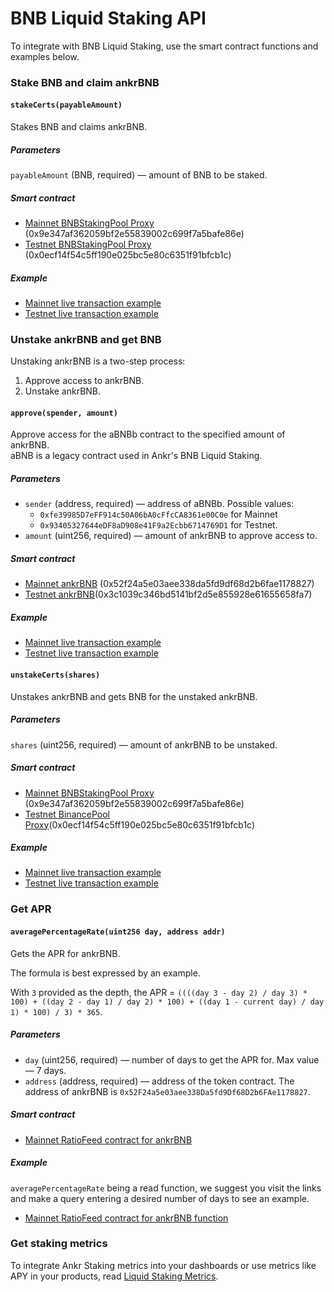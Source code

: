# BNB Liquid Staking API

To integrate with BNB Liquid Staking, use the smart contract functions and examples below.

### Stake BNB and claim ankrBNB

#### `stakeCerts(payableAmount)`
 
Stakes BNB and claims ankrBNB.

##### Parameters

`payableAmount` (BNB, required) — amount of BNB to be staked.

##### Smart contract

* [Mainnet BNBStakingPool Proxy](https://bscscan.com/address/0x9e347af362059bf2e55839002c699f7a5bafe86e#writeProxyContract#F20) (0x9e347af362059bf2e55839002c699f7a5bafe86e)
* [Testnet BNBStakingPool Proxy](https://testnet.bscscan.com/address/0x0ecf14f54c5ff190e025bc5e80c6351f91bfcb1c#writeProxyContract#F20) (0x0ecf14f54c5ff190e025bc5e80c6351f91bfcb1c)

##### Example

* [Mainnet live transaction example](https://bscscan.com/tx/0xcb6df60cf08b2700743f23a747cd692b60d9dfe5d422529451ace43be9365761)
* [Testnet live transaction example](https://testnet.bscscan.com/tx/0x9d805fb1bd571f9771b709cba07a8f3855ba1a2b8f49ded266d2d74173d5501b)

### Unstake ankrBNB and get BNB
Unstaking ankrBNB is a two-step process:
1. Approve access to ankrBNB.
2. Unstake ankrBNB.

#### `approve(spender, amount)`

Approve access for the aBNBb contract to the specified amount of ankrBNB.<br/>
aBNB is a legacy contract used in Ankr's BNB Liquid Staking.

##### Parameters
* `sender` (address, required) — address of aBNBb. Possible values:
  * `0xfe39985D7eFF914c50A06bA0cFfcCA8361e00C0e` for Mainnet
  * `0x93405327644eDF8aD908e41F9a2Ecbb6714769D1` for Testnet.
* `amount` (uint256, required) — amount of ankrBNB to approve access to.

##### Smart contract
* [Mainnet ankrBNB](https://bscscan.com/address/0x52f24a5e03aee338da5fd9df68d2b6fae1178827#writeProxyContract#F1) (0x52f24a5e03aee338da5fd9df68d2b6fae1178827)
* [Testnet ankrBNB](https://testnet.bscscan.com/address/0x3c1039c346bd5141bf2d5e855928e61655658fa7#writeProxyContract#F1)(0x3c1039c346bd5141bf2d5e855928e61655658fa7)

##### Example
* [Mainnet live transaction example](https://bscscan.com/tx/0x378cfea77088d37397ef8f4a66f5452853191169eadf6d8efeff660164374750)
* [Testnet live transaction example](https://testnet.bscscan.com/tx/0xf164130cf49507e0e1e1b6697e2fe966b325938c60d1a1a2e3ddf34e5ab15efc)

#### `unstakeCerts(shares)`

Unstakes ankrBNB and gets BNB for the unstaked ankrBNB.

##### Parameters
`shares` (uint256, required) — amount of ankrBNB to be unstaked.

##### Smart contract
* [Mainnet BNBStakingPool Proxy](https://bscscan.com/address/0x9e347af362059bf2e55839002c699f7a5bafe86e#writeProxyContract#F27) (0x9e347af362059bf2e55839002c699f7a5bafe86e)
* [Testnet BinancePool Proxy](https://testnet.bscscan.com/address/0x0ecf14f54c5ff190e025bc5e80c6351f91bfcb1c#writeProxyContract#F27)(0x0ecf14f54c5ff190e025bc5e80c6351f91bfcb1c)

##### Example
* [Mainnet live transaction example](https://bscscan.com/tx/0x486328afbac4f695827b244e2a794fed5545795d4704db8a31771e332912a6ca)
* [Testnet live transaction example](https://testnet.bscscan.com/tx/0x63b7c5c09ff61461fe70e42c9655fe9a841e13dee59d23aac76cc66bc9197e1e)

### Get APR

#### `averagePercentageRate(uint256 day, address addr)`

Gets the APR for ankrBNB. 

The formula is best expressed by an example. 

With `3` provided as the depth, the APR = `((((day 3 - day 2) / day 3) * 100) + ((day 2 - day 1) / day 2) * 100) + ((day 1 - current day) / day 1) * 100) / 3) * 365`.

##### Parameters

* `day` (uint256, required) — number of days to get the APR for. Max value — 7 days.
* `address` (address, required) — address of the token contract. The address of ankrBNB is `0x52F24a5e03aee338Da5fd9Df68D2b6FAe1178827`.

##### Smart contract

* [Mainnet RatioFeed contract for ankrBNB](https://bscscan.com/address/0xCb0006B31e6b403fEeEC257A8ABeE0817bEd7eBa)

##### Example

`averagePercentageRate` being a read function, we suggest you visit the links and make a query entering a desired number of days to see an example. 
* [Mainnet RatioFeed contract for ankrBNB function](https://bscscan.com/address/0xCb0006B31e6b403fEeEC257A8ABeE0817bEd7eBa#readProxyContract#F1)

### Get staking metrics

To integrate Ankr Staking metrics into your dashboards or use metrics like APY in your products, read [Liquid Staking Metrics](/staking-for-developers/restful-api/staking-metrics/).




